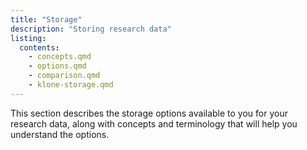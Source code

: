 ```yaml
---
title: "Storage"
description: "Storing research data"
listing:
  contents:
    - concepts.qmd
    - options.qmd
    - comparison.qmd
    - klone-storage.qmd
---
```


This section describes the storage options available to you for your research data, along with concepts and terminology that will help you understand the options.
